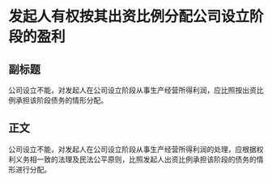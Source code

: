 # 发起人有权按其出资比例分配公司设立阶段的盈利
## 副标题
公司设立不能，对发起人在公司设立阶段从事生产经营所得利润，应比照按出资比例承担该阶段债务的情形分配。
## 正文
公司设立不能，对发起人在公司设立阶段从事生产经营所得利润的处理，应根据权利义务相一致的法理及民法公平原则，比照发起人出资比例承担该阶段的债务的情形进行分配。